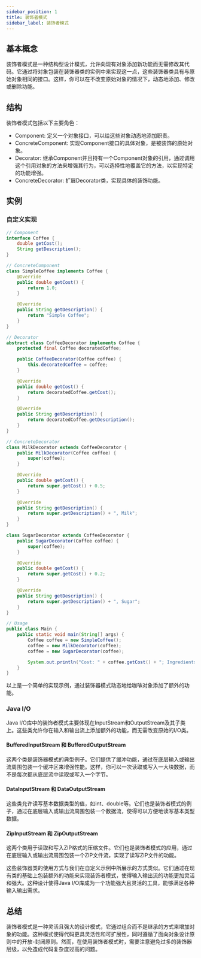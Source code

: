 ```yaml
---
sidebar_position: 1
title: 装饰者模式
sidebar_label: 装饰者模式
---
```


## 基本概念
装饰者模式是一种结构型设计模式，允许向现有对象添加新功能而无需修改其代码。它通过将对象包装在装饰器类的实例中来实现这一点，这些装饰器类具有与原始对象相同的接口。这样，你可以在不改变原始对象的情况下，动态地添加、修改或删除功能。

## 结构
装饰者模式包括以下主要角色：

- Component: 定义一个对象接口，可以给这些对象动态地添加职责。
- ConcreteComponent: 实现Component接口的具体对象，是被装饰的原始对象。
- Decorator: 继承Component并且持有一个Component对象的引用，通过调用这个引用对象的方法来增强其行为，可以选择性地覆盖它的方法，以实现特定的功能增强。
- ConcreteDecorator: 扩展Decorator类，实现具体的装饰功能。

## 实例
### 自定义实现
```java
// Component
interface Coffee {
    double getCost();
    String getDescription();
}

// ConcreteComponent
class SimpleCoffee implements Coffee {
    @Override
    public double getCost() {
        return 1.0;
    }

    @Override
    public String getDescription() {
        return "Simple Coffee";
    }
}

// Decorator
abstract class CoffeeDecorator implements Coffee {
    protected final Coffee decoratedCoffee;

    public CoffeeDecorator(Coffee coffee) {
        this.decoratedCoffee = coffee;
    }

    @Override
    public double getCost() {
        return decoratedCoffee.getCost();
    }

    @Override
    public String getDescription() {
        return decoratedCoffee.getDescription();
    }
}

// ConcreteDecorator
class MilkDecorator extends CoffeeDecorator {
    public MilkDecorator(Coffee coffee) {
        super(coffee);
    }

    @Override
    public double getCost() {
        return super.getCost() + 0.5;
    }

    @Override
    public String getDescription() {
        return super.getDescription() + ", Milk";
    }
}

class SugarDecorator extends CoffeeDecorator {
    public SugarDecorator(Coffee coffee) {
        super(coffee);
    }

    @Override
    public double getCost() {
        return super.getCost() + 0.2;
    }

    @Override
    public String getDescription() {
        return super.getDescription() + ", Sugar";
    }
}

// Usage
public class Main {
    public static void main(String[] args) {
        Coffee coffee = new SimpleCoffee();
        coffee = new MilkDecorator(coffee);
        coffee = new SugarDecorator(coffee);

        System.out.println("Cost: " + coffee.getCost() + "; Ingredients: " + coffee.getDescription());
    }
}
```
以上是一个简单的实现示例，通过装饰器模式动态地给咖啡对象添加了额外的功能。

### Java I/O
Java I/O库中的装饰者模式主要体现在InputStream和OutputStream及其子类上。这些类允许你在输入和输出流上添加额外的功能，而无需改变原始的I/O类。

#### BufferedInputStream 和 BufferedOutputStream
这两个类是装饰器模式的典型例子。它们提供了缓冲功能，通过在底层输入或输出流周围包装一个缓冲区来增强性能。这样，你可以一次读取或写入一大块数据，而不是每次都从底层流中读取或写入一个字节。

#### DataInputStream 和 DataOutputStream
这些类允许读写基本数据类型的值，如int、double等。它们也是装饰者模式的例子，通过在底层输入或输出流周围包装一个数据流，使得可以方便地读写基本类型数据。

#### ZipInputStream 和 ZipOutputStream
这两个类用于读取和写入ZIP格式的压缩文件。它们也是装饰者模式的应用，通过在底层输入或输出流周围包装一个ZIP文件流，实现了读写ZIP文件的功能。

这些装饰器类的使用方式与我们在自定义示例中所展示的方式类似。它们通过在现有类的基础上包装额外的功能来实现装饰者模式，使得输入输出流的功能更加灵活和强大。这种设计使得Java I/O库成为一个功能强大且灵活的工具，能够满足各种输入输出需求。

## 总结
装饰者模式是一种灵活且强大的设计模式，它通过组合而不是继承的方式来增加对象的功能。这种模式使得代码更具灵活性和可扩展性，同时遵循了面向对象设计原则中的开放-封闭原则。然而，在使用装饰者模式时，需要注意避免过多的装饰器层级，以免造成代码复杂度过高的问题。